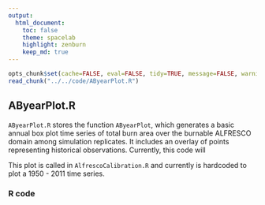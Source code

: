 ```yaml
---
output:
  html_document:
    toc: false
    theme: spacelab
    highlight: zenburn
    keep_md: true
---
```


```r
opts_chunk$set(cache=FALSE, eval=FALSE, tidy=TRUE, message=FALSE, warning=FALSE)
read_chunk("../../code/AByearPlot.R")
```

##
##
## AByearPlot.R

`AByearPlot.R` stores the function `AByearPlot`, which generates a basic annual box plot time series of total burn area over the burnable ALFRESCO domain among simulation replicates.
It includes an overlay of points representing historical observations.
Currently, this code will 

This plot is called in `AlfrescoCalibration.R` and currently is hardcoded to plot a 1950 - 2011 time series.

### R code

```r
```
